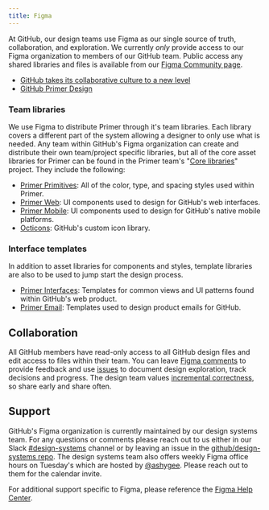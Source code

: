 ```yaml
---
title: Figma
---
```



At GitHub, our design teams use Figma as our single source of truth, collaboration, and exploration. We currently _only_ provide access to our Figma organization to members of our GitHub team. Public access any shared libraries and files is available from our [Figma Community page](https://www.figma.com/@primer).

- [GitHub takes its collaborative culture to a new level](https://www.figma.com/blog/github-case-study/)
- [GitHub Primer Design](https://primer.style/design)

### Team libraries

We use Figma to distribute Primer through it's team libraries. Each library covers a different part of the system allowing a designer to only use what is needed. Any team within GitHub's Figma organization can create and distribute their own team/project specific libraries, but all of the core asset libraries for Primer can be found in the Primer team's "[Core libraries](https://www.figma.com/files/797266083973274396/project/8172024/Core-libraries)" project. They include the following:

- [Primer Primitives](https://www.figma.com/file/B5XPE8IwGPIZDAvN7jqWqx/Primer-Primitives): All of the color, type, and spacing styles used within Primer.
- [Primer Web](https://www.figma.com/file/GCvY3Qv8czRgZgvl1dG6lp/Primer-Web): UI components used to design for GitHub's web interfaces.
- [Primer Mobile](https://www.figma.com/file/csCViryWkkXwBsK1aLrO0X/Primer-Mobile): UI components used to design for GitHub's native mobile platforms.
- [Octicons](https://www.figma.com/file/1ljgTFkT5NKNRfq5hw07JQ/Octicons): GitHub's custom icon library.

### Interface templates

In addition to asset libraries for components and styles, template libraries are also to be used to jump start the design process.

- [Primer Interfaces](https://www.figma.com/file/Y2xJLFBrU7yyiDLlEkQXcF/Primer-Interfaces): Templates for common views and UI patterns found within GitHub's web product.
- [Primer Email](https://www.figma.com/file/MZM32u6Q80DOvOGlDCNIyc/Primer-Email): Templates used to design product emails for GitHub.

## Collaboration

All GitHub members have read-only access to all GitHub design files and edit access to files within their team. You can leave [Figma comments](https://help.figma.com/article/44-comments) to provide feedback and use [issues](https://help.github.com/en/articles/about-issues) to document design exploration, track decisions and progress. The design team values [incremental correctness](https://github.com/github/product-design/blob/master/principles-and-practices.md#incremental-correctness), so share early and share often.

## Support

GitHub's Figma organization is currently maintained by our design systems team. For any questions or comments please reach out to us either in our Slack [#design-systems](slack://channel?id={C0ZCGGGJ2}) channel or by leaving an issue in the [github/design-systems repo](https://github.com/github/design-systems/issues/new/choose). The design systems team also offers weekly Figma office hours on Tuesday's which are hosted by [@ashygee](https://github.com/ashygee). Please reach out to them for the calendar invite.

For additional support specific to Figma, please reference the [Figma Help Center](https://help.figma.com/hc/en-us).
